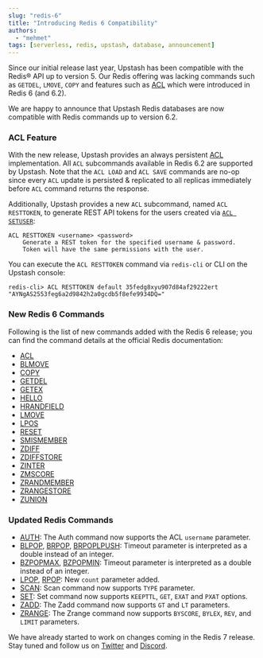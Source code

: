 ```yaml
---
slug: "redis-6"
title: "Introducing Redis 6 Compatibility"
authors:
  - "mehmet"
tags: [serverless, redis, upstash, database, announcement]
---
```


Since our initial release last year, Upstash has been compatible with the Redis® API up to version 5. Our Redis offering was lacking
commands such as `GETDEL`, `LMOVE`, `COPY` and features such as [ACL](https://redis.io/docs/manual/security/acl/)
which were introduced in Redis 6 (and 6.2).

We are happy to announce that Upstash Redis databases are now compatible with Redis commands up to version 6.2.

### ACL Feature

With the new release, Upstash provides an always persistent [ACL](https://redis.io/docs/manual/security/acl/) implementation.
All `ACL` subcommands available in Redis 6.2 are supported by Upstash. Note that the `ACL LOAD` and `ACL SAVE` commands are no-op
since every `ACL` update is persisted & replicated to all replicas immediately before `ACL` command returns the response.

Additionally, Upstash provides a new `ACL` subcommand, named `ACL RESTTOKEN`, to generate REST API tokens for the
users created via [`ACL SETUSER`](https://redis.io/commands/acl-setuser/):

```
ACL RESTTOKEN <username> <password>
    Generate a REST token for the specified username & password.
    Token will have the same permissions with the user.
```

You can execute the `ACL RESTTOKEN` command via `redis-cli` or CLI on the Upstash console:

```shell
redis-cli> ACL RESTTOKEN default 35fedg8xyu907d84af29222ert
"AYNgAS2553feg6a2d9842h2a0gcdb5f8efe9934DQ="
```

### New Redis 6 Commands

Following is the list of new commands added with the Redis 6 release; you can find the command details
at the official Redis documentation:

- [ACL](https://redis.io/commands/acl/)
- [BLMOVE](https://redis.io/commands/blmove/)
- [COPY](https://redis.io/commands/copy/)
- [GETDEL](https://redis.io/commands/getdel/)
- [GETEX](https://redis.io/commands/getex/)
- [HELLO](https://redis.io/commands/hello/)
- [HRANDFIELD](https://redis.io/commands/hrandfield/)
- [LMOVE](https://redis.io/commands/lmove/)
- [LPOS](https://redis.io/commands/lpos/)
- [RESET](https://redis.io/commands/reset/)
- [SMISMEMBER](https://redis.io/commands/smismember/)
- [ZDIFF](https://redis.io/commands/zdiff/)
- [ZDIFFSTORE](https://redis.io/commands/zdiffstore/)
- [ZINTER](https://redis.io/commands/zinter/)
- [ZMSCORE](https://redis.io/commands/zmscore/)
- [ZRANDMEMBER](https://redis.io/commands/zrandmember/)
- [ZRANGESTORE](https://redis.io/commands/zrangestore/)
- [ZUNION](https://redis.io/commands/zunion/)

### Updated Redis Commands

- [AUTH](https://redis.io/commands/auth/): The Auth command now supports the ACL `username` parameter.
- [BLPOP](https://redis.io/commands/blpop/), [BRPOP](https://redis.io/commands/brpop/), [BRPOPLPUSH](https://redis.io/commands/brpoplpush/):
  Timeout parameter is interpreted as a double instead of an integer.
- [BZPOPMAX](https://redis.io/commands/bzpopmax/), [BZPOPMIN](https://redis.io/commands/bzpopmin/):
  Timeout parameter is interpreted as a double instead of an integer.
- [LPOP](https://redis.io/commands/lpop/), [RPOP](https://redis.io/commands/rpop/): New `count` parameter added.
- [SCAN](https://redis.io/commands/scan/): Scan command now supports `TYPE` parameter.
- [SET](https://redis.io/commands/set/): Set command now supports `KEEPTTL`, `GET`, `EXAT` and `PXAT` options.
- [ZADD](https://redis.io/commands/zadd/): The Zadd command now supports `GT` and `LT` parameters.
- [ZRANGE](https://redis.io/commands/zrange/): The Zrange command now supports `BYSCORE`, `BYLEX`, `REV`, and `LIMIT` parameters.

We have already started to work on changes coming in the Redis 7 release. Stay tuned and follow us on [Twitter](https://twitter.com/upstash)
and [Discord](https://discord.gg/w9SenAtbme).
